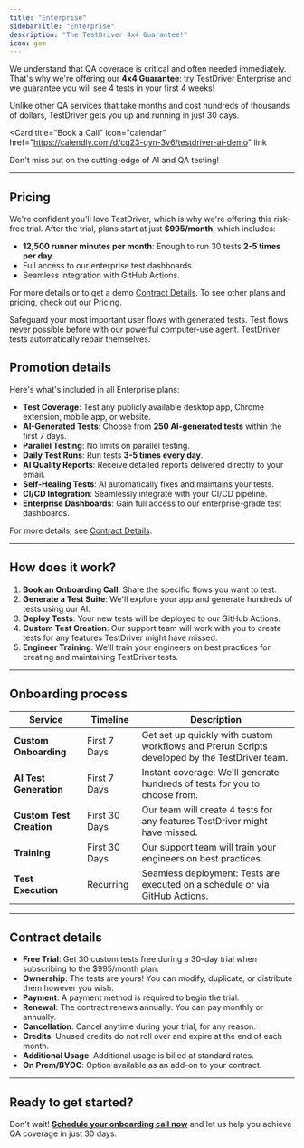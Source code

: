 ```yaml
---
title: "Enterprise"
sidebarTitle: "Enterprise"
description: "The TestDriver 4x4 Guarantee!"
icon: gem
---
```


We understand that QA coverage is critical and often needed immediately. That's why we're offering our **4x4 Guarantee**: try TestDriver Enterprise and we guarantee you will see 4 tests in your first 4 weeks! 

Unlike other QA services that take months and cost hundreds of thousands of dollars, TestDriver gets you up and running in just 30 days.

<Card
  title="Book a Call"
  icon="calendar"
  href="https://calendly.com/d/cq23-qyn-3v6/testdriver-ai-demo"
  link
>
  Don't miss out on the cutting-edge of AI and QA testing!
</Card>


---

## Pricing
We're confident you'll love TestDriver, which is why we're offering this risk-free trial. After the trial, plans start at just **$995/month**, which includes:
- **12,500 runner minutes per month**: Enough to run 30 tests **2-5 times per day**.
- Full access to our enterprise test dashboards.
- Seamless integration with GitHub Actions.

For more details or to get a demo [Contract Details](#contract-details). To see other plans and pricing, check out our [Pricing](/account/pricing).


<CardGroup cols={3}>
  <Card title="Quickly Deploy AI QA Tests">
    Safeguard your most important user flows with generated tests.
  </Card>
  <Card title="Increase Your Total Coverage">
    Test flows never possible before with our powerful computer-use agent.
  </Card>
  <Card title="Spend Less Time on Maintenance">
    TestDriver tests automatically repair themselves.
  </Card>
</CardGroup>

## Promotion details
Here's what's included in all Enterprise plans:

- **Test Coverage**: Test any publicly available desktop app, Chrome extension, mobile app, or website.
- **AI-Generated Tests**: Choose from **250 AI-generated tests** within the first 7 days.
- **Parallel Testing**: No limits on parallel testing.
- **Daily Test Runs**: Run tests **3-5 times every day**.
- **AI Quality Reports**: Receive detailed reports delivered directly to your email.
- **Self-Healing Tests**: AI automatically fixes and maintains your tests.
- **CI/CD Integration**: Seamlessly integrate with your CI/CD pipeline.
- **Enterprise Dashboards**: Gain full access to our enterprise-grade test dashboards.

For more details, see [Contract Details](#contract-details).

---

## How does it work?

1. **Book an Onboarding Call**: Share the specific flows you want to test.
2. **Generate a Test Suite**: We'll explore your app and generate hundreds of tests using our AI.
3. **Deploy Tests**: Your new tests will be deployed to our GitHub Actions.
4. **Custom Test Creation**: Our support team will work with you to create tests for any features TestDriver might have missed.
5. **Engineer Training**: We'll train your engineers on best practices for creating and maintaining TestDriver tests.

---

## Onboarding process

| Service               | Timeline       | Description                                                                 |
|-----------------------|----------------|-----------------------------------------------------------------------------|
| **Custom Onboarding** | First 7 Days   | Get set up quickly with custom workflows and Prerun Scripts developed by the TestDriver team. |
| **AI Test Generation**| First 7 Days   | Instant coverage: We'll generate hundreds of tests for you to choose from.  |
| **Custom Test Creation** | First 30 Days | Our team will create 4 tests for any features TestDriver might have missed.   |
| **Training**          | First 30 Days  | Our support team will train your engineers on best practices.               |
| **Test Execution**    | Recurring      | Seamless deployment: Tests are executed on a schedule or via GitHub Actions.|

---

## Contract details

- **Free Trial**: Get 30 custom tests free during a 30-day trial when subscribing to the $995/month plan.
- **Ownership**: The tests are yours! You can modify, duplicate, or distribute them however you wish.
- **Payment**: A payment method is required to begin the trial.
- **Renewal**: The contract renews annually. You can pay monthly or annually.
- **Cancellation**: Cancel anytime during your trial, for any reason.
- **Credits**: Unused credits do not roll over and expire at the end of each month.
- **Additional Usage**: Additional usage is billed at standard rates.
- **On Prem/BYOC**: Option available as an add-on to your contract.

---

## Ready to get started?
Don't wait! <a href={calendar}>**Schedule your onboarding call now**</a> and let us help you achieve QA coverage in just 30 days.

